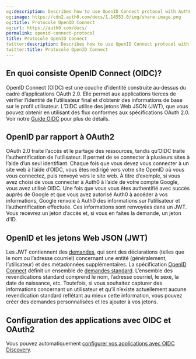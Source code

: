 ```yaml
---
og:description: Describes how to use OpenID Connect protocol with Auth0.
og:image: https://cdn2.auth0.com/docs/1.14553.0/img/share-image.png
og:title: Protocole OpenID Connect
og:url: https://auth0.com/docs/
permalink: openid-connect-protocol
title: Protocole OpenID Connect
twitter:description: Describes how to use OpenID Connect protocol with Auth0.
twitter:title: Protocole OpenID Connect
---
```


## En quoi consiste OpenID Connect (OIDC)?

OpenID Connect (OIDC) est une couche d’identité construite au-dessus du cadre d’applications OAuth 2.0. Elle permet aux applications tierces de vérifier l’identité de l’utilisateur final et d’obtenir des informations de base sur le profil utilisateur. L’OIDC utilise des jetons Web JSON (JWT), que vous pouvez obtenir en utilisant des flux conformes aux spécifications OAuth 2.0. Voir notre [Guide OIDC](https://auth0.com/resources/ebooks/the-openid-connect-handbook) pour plus de détails.

## OpenID par rapport à OAuth2

OAuth 2.0 traite l’accès et le partage des ressources, tandis qu’OIDC traite l’authentification de l’utilisateur. Il permet de se connecter à plusieurs sites à l’aide d’un seul identifiant. Chaque fois que vous devez vous connecter à un site web à l’aide d’OIDC, vous êtes redirigé vers votre site OpenID où vous vous connectez, puis renvoyé vers le site web. À titre d’exemple, si vous avez choisi de vous connecter à Auth0 à l’aide de votre compte Google, vous avez utilisé OIDC. Une fois que vous vous êtes authentifié avec succès auprès de Google et que vous avez autorisé Auth0 à accéder à vos informations, Google renvoie à Auth0 des informations sur l’utilisateur et l’authentification effectuée. Ces informations sont renvoyées dans un JWT. Vous recevrez un jeton d’accès et, si vous en faites la demande, un jeton d’ID.

## OpenID et les jetons Web JSON (JWT)

Les JWT contiennent des [demandes](/security/tokens/json-web-tokens/json-web-token-claims), qui sont des déclarations (telles que le nom ou l’adresse courriel) concernant une entité (généralement, l’utilisateur) et des métadonnées supplémentaires. La spécification [OpenID Connect](https://openid.net/specs/openid-connect-core-1_0.html) définit un ensemble de [demandes standard](https://openid.net/specs/openid-connect-core-1_0.html#StandardClaims). L’ensemble des revendications standard comprend le nom, l’adresse courriel, le sexe, la date de naissance, etc. Toutefois, si vous souhaitez capturer des informations concernant un utilisateur et qu’il n’existe actuellement aucune revendication standard reflétant au mieux cette information, vous pouvez créer des demandes personnalisées et les ajouter à vos jetons.

## Configuration des applications avec OIDC et OAuth2

Vous pouvez automatiquement [configurer vos applications avec OIDC Discovery](/applications/configure-applications-with-oidc-discovery).
